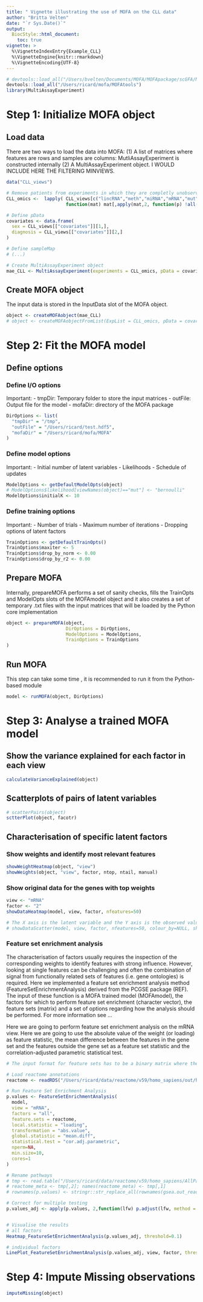 ```yaml
---
title: " Vignette illustrating the use of MOFA on the CLL data"
author: "Britta Velten"
date: "`r Sys.Date()`"
output:
  BiocStyle::html_document:
    toc: true
vignette: >
  %\VignetteIndexEntry{Example_CLL}
  %\VignetteEngine{knitr::rmarkdown}
  %\VignetteEncoding{UTF-8}
---
```


```r
# devtools::load_all("/Users/bvelten/Documents/MOFA/MOFApackage/scGFA/MOFAtools/")
devtools::load_all("/Users/ricard/mofa/MOFAtools")
library(MultiAssayExperiment)
```

# Step 1: Initialize MOFA object

## Load data
There are two ways to load the data into MOFA: 
(1) A list of matrices where features are rows and samples are columns: MutliAssayExperiment is constructed internally
(2) A MultiAssayExperiment object.
I WOULD INCLUDE HERE THE FILTERING MINVIEWS. 
```r
data("CLL_views")

# Remove patients from experiments in which they are completly unobserved
CLL_omics <-  lapply( CLL_views[c("lincRNA","meth","miRNA","mRNA","mut","viab")], 
                      function(mat) mat[,apply(mat,2, function(p) !all(is.na(p)))]) 

# Define pData
covariates <- data.frame(
  sex = CLL_views[["covariates"]][1,], 
  diagnosis = CLL_views[["covariates"]][2,]
)

# Define sampleMap
# (...)

# Create MultiAssayExperiment object
mae_CLL <- MultiAssayExperiment(experiments = CLL_omics, pData = covariates)
```

## Create MOFA object
The input data is stored in the InputData slot of the MOFA object.
```r
object <- createMOFAobject(mae_CLL)
# object <- createMOFAobjectFromList(ExpList = CLL_omics, pData = covariates)
```

# Step 2: Fit the MOFA model

## Define options

### Define I/O options
Important:
- tmpDir: Temporary folder to store the input matrices
- outFile: Output file for the model
- mofaDir: directory of the MOFA package
```r
DirOptions <- list(
  "tmpDir" = "/tmp",
  "outFile" = "/Users/ricard/test.hdf5",
  "mofaDir" = "/Users/ricard/mofa/MOFA"
)
```

### Define model options
Important:
- Initial number of latent variables
- Likelihoods
- Schedule of updates
```r
ModelOptions <- getDefaultModelOpts(object)
# ModelOptions$likelihood[viewNames(object)=="mut"] <- "bernoulli"
ModelOptions$initialK <- 10
```

### Define training options
Important:
- Number of trials
- Maximum number of iterations
- Dropping options of latent factors
```r
TrainOptions <- getDefaultTrainOpts()
TrainOptions$maxiter <- 5
TrainOptions$drop_by_norm <- 0.00
TrainOptions$drop_by_r2 <- 0.00
```

## Prepare MOFA
Internally, prepareMOFA performs a set of sanity checks, fills the TrainOpts and ModelOpts slots of the MOFAmodel object and it also creates a set of temporary .txt files with the input matrices that will be loaded by the Python core implementation
```r
object <- prepareMOFA(object, 
                      DirOptions = DirOptions,
                      ModelOptions = ModelOptions,
                      TrainOptions = TrainOptions
)
```

## Run MOFA
This step can take some time , it is recommended to run it from the Python-based module
```r
model <- runMOFA(object, DirOptions)
```

# Step 3: Analyse a trained MOFA model

## Show the variance explained for each factor in each view
```r
calculateVarianceExplained(object)
```

## Scatterplots of pairs of latent variables
```r
# scatterPairs(object)
sctterPlot(object, facotr)
```

## Characterisation of specific latent factors

### Show weights and identify most relevant features
```r
showWeightHeatmap(object, "view")
showWeights(object, "view", factor, ntop, ntail, manual)
```

### Show original data for the genes with top weights
```r
view <- "mRNA"
factor <- "2"
showDataHeatmap(model, view, factor, nfeatures=50)

# The X axis is the latent variable and the Y axis is the observed value of the feature
# showDataScatter(model, view, factor, nfeatures=50, colour_by=NULL, shape_by=NULL)
```


### Feature set enrichment analysis
The characterisation of factors usually requires the inspection of the corresponding weights to identify features with strong influence. However, looking at single features can be challenging and often the combination of signal from functionally related sets of features (i.e. gene ontologies) is required.
Here we implemented a feature set enrichment analysis method (FeatureSetEnrichmentAnalysis) derived from the PCGSE package (REF).
The input of these function is a MOFA trained model (MOFAmodel), the factors for which to perform feature set enrichment (character vector), the feature sets (matrix) and a set of options regarding how the analysis should be performed. For more information see ...

Here we are going to perform feature set enrichment analysis on the mRNA view.
Here we are going to use the absolute value of the weight (or loading) as feature statistic, the mean difference between the features in the gene set and the features outside the gene set as a feature set statistic and the correlation-adjusted parametric statistical test.
```r
# The input format for feature sets has to be a binary matrix where the rows represent feature sets and the columns are features where a value of 1 indicates that the feature belongs to the corresponding feature set.

# Load reactome annotations
reactome <- readRDS("/Users/ricard/data/reactome/v59/homo_sapiens/out/human_reactome.rds")

# Run Feature Set Enrichment Analysis
p.values <- FeatureSetEnrichmentAnalysis(
  model,
  view = "mRNA", 
  factors = "all", 
  feature.sets = reactome,
  local.statistic = "loading",
  transformation = "abs.value",
  global.statistic = "mean.diff",
  statistical.test = "cor.adj.parametric",
  nperm=NA, 
  min.size=10,
  cores=1
)

# Rename pathways
# tmp <- read.table("/Users/ricard/data/reactome/v59/homo_sapiens/AllPathways.txt", header=F, quote="", sep="\t", stringsAsFactors=F)[,c(1,2)]
# reactome_meta <- tmp[,2]; names(reactome_meta) <- tmp[,1]
# rownames(p.values) <- stringr::str_replace_all(rownames(gsea.out_reactome), reactome_meta)

# Correct for multiple testing
p.values_adj <- apply(p.values, 2,function(lfw) p.adjust(lfw, method = "BH"))


# Visualise the results 
# all factors
Heatmap_FeatureSetEnrichmentAnalysis(p.values_adj, threshold=0.1)

# individual factors
LinePlot_FeatureSetEnrichmentAnalysis(p.values_adj, view, factor, threshold=0.1, max.pathways=25)
```

# Step 4: Impute Missing observations
```r
imputeMissing(object)
```


<!-- # Cluster samples -->
<!-- ```{r} -->
<!-- clusterMOFA(object, factors) -->
<!-- ``` -->

